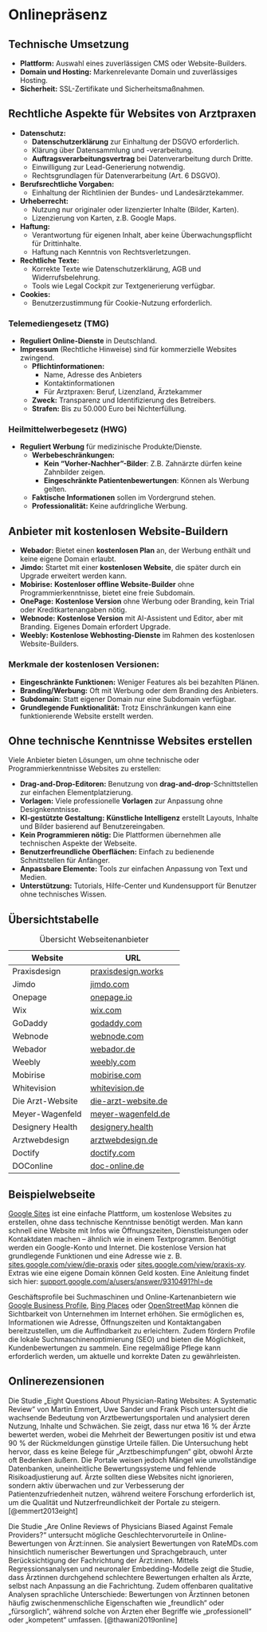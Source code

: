 # Onlinepräsenz

## Technische Umsetzung
- **Plattform:** Auswahl eines zuverlässigen CMS oder Website-Builders.
- **Domain und Hosting:** Markenrelevante Domain und zuverlässiges Hosting.
- **Sicherheit:** SSL-Zertifikate und Sicherheitsmaßnahmen.

## Rechtliche Aspekte für Websites von Arztpraxen

- **Datenschutz:**
  - **Datenschutzerklärung** zur Einhaltung der DSGVO erforderlich.
  - Klärung über Datensammlung und -verarbeitung.
  - **Auftragsverarbeitungsvertrag** bei Datenverarbeitung durch Dritte.
  - Einwilligung zur Lead-Generierung notwendig.
  - Rechtsgrundlagen für Datenverarbeitung (Art. 6 DSGVO).

- **Berufsrechtliche Vorgaben:**
  - Einhaltung der Richtlinien der Bundes- und Landesärztekammer.

- **Urheberrecht:**
  - Nutzung nur originaler oder lizenzierter Inhalte (Bilder, Karten).
  - Lizenzierung von Karten, z.B. Google Maps.

- **Haftung:**
  - Verantwortung für eigenen Inhalt, aber keine Überwachungspflicht für Drittinhalte.
  - Haftung nach Kenntnis von Rechtsverletzungen.

- **Rechtliche Texte:**
  - Korrekte Texte wie Datenschutzerklärung, AGB und Widerrufsbelehrung.
  - Tools wie Legal Cockpit zur Textgenerierung verfügbar.

- **Cookies:**
  - Benutzerzustimmung für Cookie-Nutzung erforderlich.

### Telemediengesetz (TMG)

- **Reguliert Online-Dienste** in Deutschland.
- **Impressum** (Rechtliche Hinweise) sind für kommerzielle Websites zwingend.
  - **Pflichtinformationen:**
    - Name, Adresse des Anbieters
    - Kontaktinformationen
    - Für Arztpraxen: Beruf, Lizenzland, Ärztekammer
  - **Zweck:** Transparenz und Identifizierung des Betreibers.
  - **Strafen:** Bis zu 50.000 Euro bei Nichterfüllung.

### Heilmittelwerbegesetz (HWG)

- **Reguliert Werbung** für medizinische Produkte/Dienste.
  - **Werbebeschränkungen:**
    - **Kein "Vorher-Nachher"-Bilder**: Z.B. Zahnärzte dürfen keine Zahnbilder zeigen.
    - **Eingeschränkte Patientenbewertungen**: Können als Werbung gelten.
  - **Faktische Informationen** sollen im Vordergrund stehen.
  - **Professionalität:** Keine aufdringliche Werbung.

## Anbieter mit kostenlosen Website-Buildern

- **Webador:** Bietet einen **kostenlosen Plan** an, der Werbung enthält und keine eigene Domain erlaubt.
- **Jimdo:** Startet mit einer **kostenlosen Website**, die später durch ein Upgrade erweitert werden kann.
- **Mobirise:** **Kostenloser offline Website-Builder** ohne Programmierkenntnisse, bietet eine freie Subdomain.
- **OnePage:** **Kostenlose Version** ohne Werbung oder Branding, kein Trial oder Kreditkartenangaben nötig.
- **Webnode:** **Kostenlose Version** mit AI-Assistent und Editor, aber mit Branding. Eigenes Domain erfordert Upgrade.
- **Weebly:** **Kostenlose Webhosting-Dienste** im Rahmen des kostenlosen Website-Builders.

### Merkmale der kostenlosen Versionen:
- **Eingeschränkte Funktionen:** Weniger Features als bei bezahlten Plänen.
- **Branding/Werbung:** Oft mit Werbung oder dem Branding des Anbieters.
- **Subdomain:** Statt eigener Domain nur eine Subdomain verfügbar.
- **Grundlegende Funktionalität:** Trotz Einschränkungen kann eine funktionierende Website erstellt werden.

## Ohne technische Kenntnisse Websites erstellen

Viele Anbieter bieten Lösungen, um ohne technische oder Programmierkenntnisse Websites zu erstellen:

- **Drag-and-Drop-Editoren:** Benutzung von **drag-and-drop**-Schnittstellen zur einfachen Elementplatzierung.
- **Vorlagen:** Viele professionelle **Vorlagen** zur Anpassung ohne Designkenntnisse.
- **KI-gestützte Gestaltung:** **Künstliche Intelligenz** erstellt Layouts, Inhalte und Bilder basierend auf Benutzereingaben.
- **Kein Programmieren nötig:** Die Plattformen übernehmen alle technischen Aspekte der Webseite.
- **Benutzerfreundliche Oberflächen:** Einfach zu bedienende Schnittstellen für Anfänger.
- **Anpassbare Elemente:** Tools zur einfachen Anpassung von Text und Medien.
- **Unterstützung:** Tutorials, Hilfe-Center und Kundensupport für Benutzer ohne technisches Wissen.

## Übersichtstabelle

| Website                | URL                          |
|-------------------------|------------------------------|
| Praxisdesign            | [praxisdesign.works](https://praxisdesign.works/) |
| Jimdo                   | [jimdo.com](https://www.jimdo.com/de/)           |
| Onepage                 | [onepage.io](https://onepage.io/de)              |
| Wix                     | [wix.com](https://de.wix.com/)                   |
| GoDaddy                 | [godaddy.com](https://www.godaddy.com/de)        |
| Webnode                 | [webnode.com](https://www.webnode.com/de/)       |
| Webador                 | [webador.de](https://www.webador.de/)            |
| Weebly                  | [weebly.com](https://www.weebly.com/)            |
| Mobirise                | [mobirise.com](https://mobirise.com/)            |
| Whitevision             | [whitevision.de](https://www.whitevision.de/)   |
| Die Arzt-Website        | [die-arzt-website.de](https://www.die-arzt-website.de/) |
| Meyer-Wagenfeld         | [meyer-wagenfeld.de](https://www.meyer-wagenfeld.de/) |
| Designery Health        | [designery.health](https://designery.health/de/) |
| Arztwebdesign           | [arztwebdesign.de](https://arztwebdesign.de/)   |
| Doctify | [doctify.com](https://www.doctify.com/de/about/business-center/arztinnen-zahnarztinnen-gesundheits-spezialisten) |
| DOConline | [doc-online.de](https://www.doc-online.de/) |

: Übersicht Webseitenanbieter 

## Beispielwebseite

[Google Sites](https://sites.google.com/) ist eine einfache Plattform, um kostenlose Websites zu erstellen, ohne dass technische Kenntnisse benötigt werden. Man kann schnell eine Website mit Infos wie Öffnungszeiten, Dienstleistungen oder Kontaktdaten machen – ähnlich wie in einem Textprogramm. Benötigt werden ein Google-Konto und Internet. Die kostenlose Version hat grundlegende Funktionen und eine Adresse wie z. B. [sites.google.com/view/die-praxis](https://sites.google.com/view/die-praxis) oder [sites.google.com/view/praxis-xy](https://sites.google.com/view/praxis-xy). Extras wie eine eigene Domain können Geld kosten. Eine Anleitung findet sich hier: [support.google.com/a/users/answer/9310491?hl=de](https://support.google.com/a/users/answer/9310491?hl=de)

Geschäftsprofile bei Suchmaschinen und Online-Kartenanbietern wie [Google Business Profile](https://business.google.com/de/business-profile/), [Bing Places](https://www.bingplaces.com/) oder [OpenStreetMap](https://community.openstreetmap.org/t/unternehmen-in-maps-eintragen/86345/14) können die Sichtbarkeit von Unternehmen im Internet erhöhen. Sie ermöglichen es, Informationen wie Adresse, Öffnungszeiten und Kontaktangaben bereitzustellen, um die Auffindbarkeit zu erleichtern. Zudem fördern Profile die lokale Suchmaschinenoptimierung (SEO) und bieten die Möglichkeit, Kundenbewertungen zu sammeln. Eine regelmäßige Pflege kann erforderlich werden, um aktuelle und korrekte Daten zu gewährleisten.

## Onlinerezensionen

Die Studie „Eight Questions About Physician-Rating Websites: A Systematic Review“ von Martin Emmert, Uwe Sander und Frank Pisch untersucht die wachsende Bedeutung von Arztbewertungsportalen und analysiert deren Nutzung, Inhalte und Schwächen. Sie zeigt, dass nur etwa 16 % der Ärzte bewertet werden, wobei die Mehrheit der Bewertungen positiv ist und etwa 90 % der Rückmeldungen günstige Urteile fällen. Die Untersuchung hebt hervor, dass es keine Belege für „Arztbeschimpfungen“ gibt, obwohl Ärzte oft Bedenken äußern. Die Portale weisen jedoch Mängel wie unvollständige Datenbanken, uneinheitliche Bewertungssysteme und fehlende Risikoadjustierung auf. Ärzte sollten diese Websites nicht ignorieren, sondern aktiv überwachen und zur Verbesserung der Patientenzufriedenheit nutzen, während weitere Forschung erforderlich ist, um die Qualität und Nutzerfreundlichkeit der Portale zu steigern. [@emmert2013eight]

Die Studie „Are Online Reviews of Physicians Biased Against Female Providers?“ untersucht mögliche Geschlechtervorurteile in Online-Bewertungen von Ärzt:innen. Sie analysiert Bewertungen von RateMDs.com hinsichtlich numerischer Bewertungen und Sprachgebrauch, unter Berücksichtigung der Fachrichtung der Ärzt:innen. Mittels Regressionsanalysen und neuronaler Embedding-Modelle zeigt die Studie, dass Ärztinnen durchgehend schlechtere Bewertungen erhalten als Ärzte, selbst nach Anpassung an die Fachrichtung. Zudem offenbaren qualitative Analysen sprachliche Unterschiede: Bewertungen von Ärztinnen betonen häufig zwischenmenschliche Eigenschaften wie „freundlich“ oder „fürsorglich“, während solche von Ärzten eher Begriffe wie „professionell“ oder „kompetent“ umfassen. [@thawani2019online]
